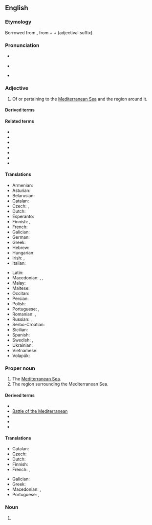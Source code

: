 ==English==

===Etymology===
{{root|en|ine-pro|*ters-}}
Borrowed from {{bor|en|la|mediterrāneus}}, from {{m|la|medius||middle}} + {{m|la|terra||earth, land}} + {{m|la|-āneus}} (adjectival suffix).

===Pronunciation===
* {{a|RP}} {{IPA|en|/ˌmɛdɪtəˈɹeɪnɪən/}}
* {{audio|en|LL-Q1860 (eng)-Vealhurl-Mediterranean.wav|Audio (Southern England)}}
* {{a|US}} {{IPA|en|/ˌmɛdɪtəˈɹeɪnɪən/|/mɛɾəɾəˈɹeɪnɪən/|/mɛdɪtəˈɹeɪnjən/}}

===Adjective===
{{en-adj}}

# Of or pertaining to the [[Mediterranean Sea]] and the region around it.

====Derived terms====
{{der4|en
|familial Mediterranean fever
|medicane
|Mediterranean anchovy
|Mediterranean anemia
|Mediterranean back
|Mediterranean Basin
|Mediterranean blue
|Mediterranean climate
|Mediterranean coast fever
|Mediterranean cypress
|Mediterranean Deep Water
|Mediterranean diet
|Mediterranean disease
|Mediterranean eddy
|Mediterranean erythematous fever
|Mediterranean exanthematous fever
|Mediterranean fan palm
|Mediterranean fever
|Mediterranean flour moth
|Mediterranean forest
|Mediterranean front
|Mediterranean fruit fly
|Mediterranean Games
|Mediterranean gecko
|Mediterranean gull
|Mediterranean hackberry
|Mediterranean house gecko
|Mediterranean Irish
|Mediterranean Irishman
|Mediterranean lenses
|Mediterranean lingua franca
|Mediterranean lymphoma
|Mediterranean monk seal
|Mediterraneanness
|Mediterranean outflow
|Mediterranean pine
|Mediterranean race
|Mediterranean recluse spider
|Mediterranean region
|Mediterranean Revival Style architecture
|Mediterranean Sea
|Mediterranean shearwater
|Mediterranean snapdragon
|Mediterranean spearfish
|Mediterranean spotted fever
|Mediterranean Squadron
|Mediterranean States
|Mediterranean Station
|Mediterranean Theater of Operations
|Mediterranean theileriosis
|Mediterranean triad
|Mediterranean tropical cyclone
|Mediterranean water
|Mediterranean water shrew
|Mediterranean wood
|Mediterranean-hemoglobin E disease
|Mediterraneanise
|Mediterraneanize
|Protomediterranean
|submediterranean}}

====Related terms====
* {{l|en|medium}}
* {{l|en|middle}}
* {{l|en|Middle-earth}}
* {{l|en|Middle Earth}}
* {{l|en|terra}}
* {{l|en|Terran}}
* {{l|en|terrestrial}}

====Translations====
{{trans-top|Of or pertaining to the Mediterranean Sea and the region around it}}
* Armenian: {{t+|hy|միջերկրական}}
* Asturian: {{t|ast|mediterraneu}}
* Belarusian: {{t|be|міжземнаморскі}}
* Catalan: {{t+|ca|mediterrani}}
* Czech: {{t|cs|středozemní}}, {{t+|cs|středomořský}}
* Dutch: {{t+|nl|mediterraan}}
* Esperanto: {{t|eo|mediteranea}}
* Finnish: {{t|fi|välimerellinen}}, {{t|fi|Välimeren}}
* French: {{t+|fr|méditerranéen}}
* Galician: {{t+|gl|mediterráneo}}
* German: {{t+|de|mediterran}}
* Greek: {{t+|el|μεσογειακός}}
* Hebrew: {{t|he|ים תיכוני|tr=yám-tikhoní}}
* Hungarian: {{t+|hu|mediterrán}}
* Irish: {{t|ga|Meánmhara}}, {{t|ga|Meánmhuirí}}
* Italian: {{t+|it|mediterraneo}}
{{trans-mid}}
* Latin: {{t|la|mediterraneus}}
* Macedonian: {{t|mk|средоземен}}, {{t|mk|средоземноморски}}, {{t|mk|медитера́нски}}
* Malay: {{t|ms|mediteranean}}
* Maltese: {{t|mt|Mediterran}}
* Occitan: {{t+|oc|mediterranèu}}
* Persian: {{t|fa|مدیترانه‌ای|tr=medītarāne'ī}}
* Polish: {{t+|pl|śródziemnomorski}}
* Portuguese: {{t|pt|mediterrânico}}, {{t+|pt|mediterrâneo}}
* Romanian: {{t+|ro|mediteranean}}, {{t|ro|mediteran}}
* Russian: {{t+|ru|средиземноморский}}, {{t+|ru|средиземный}}
* Serbo-Croatian: {{t|sh|mediteran}}
* Sicilian: {{t|scn|miditirraniu}}
* Spanish: {{t+|es|mediterráneo}}
* Swedish: {{t+|sv|medelhavs|alt=medelhavs-}}, {{t+|sv|mediterran}}
* Ukrainian: {{t|uk|середземномо́рський}}
* Vietnamese: {{t+|vi|Địa Trung Hải}}
* Volapük: {{t|vo|Zänodamelik}}
{{trans-bottom}}

===Proper noun===
{{en-proper noun}}

# The [[Mediterranean Sea]].
# The region surrounding the Mediterranean Sea.

====Derived terms====
<!--Terms derived from the NOUN-->
* {{l|en|American Mediterranean}}
* [[w:Battle of the Mediterranean|Battle of the Mediterranean]]
* {{l|en|Blue Mediterranean}}
* {{l|en|Key of the Mediterranean}}
* {{l|en|Red Mediterranean}}

====Translations====
{{trans-see|Mediterranean Sea}}

{{trans-top|region surrounding the Mediterranean Sea}}
* Catalan: {{t|ca|conca del Mediterrani|f}}
* Czech: {{t|cs|Středomoří|n}}
* Dutch: {{t+|nl|Middellandse Zee|n}}
* Finnish: {{t|fi|[[Välimeri|Välimeren]] [[alue]]}}
* French: {{t|fr|Bassin méditerranéen|m}}, {{t|fr|Monde méditerranéen|m}}
{{trans-mid}}
* Galician: {{t|gl|[[rexión]] [[mediterránea]]|f}}
* Greek: {{t+|el|Μεσόγειος|f}}
* Macedonian: {{t|mk|Медитера́н|m}}, {{t|mk|Средоземје|n}}
* Portuguese: {{t|pt|[[região]] [[do]] [[Mediterrâneo]]|f}}, {{t+|pt|Mediterrâneo|m}}
{{trans-bottom}}

===Noun===
{{en-noun}}

# {{synonym of|en|Mediterranid}}